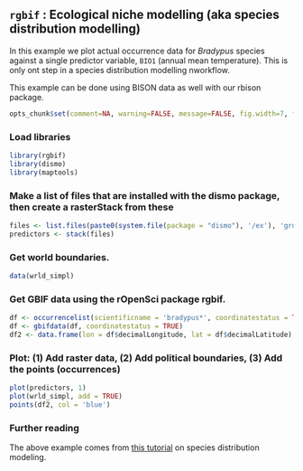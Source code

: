 ## `rgbif` : Ecological niche modelling (aka species distribution modelling)

In this example we plot actual occurrence data for *Bradypus* species against a single predictor variable, `BIO1` (annual mean temperature). This is only ont step in a species distribution modelling nworkflow.

This example can be done using BISON data as well with our rbison package.

```r
opts_chunk$set(comment=NA, warning=FALSE, message=FALSE, fig.width=7, fig.height=6)
```

### Load libraries

```r
library(rgbif)
library(dismo)
library(maptools)
```

### Make a list of files that are installed with the dismo package, then create a rasterStack from these

```r
files <- list.files(paste0(system.file(package = "dismo"), '/ex'), 'grd', full.names = TRUE)
predictors <- stack(files)
```

### Get world boundaries.

```r
data(wrld_simpl)
```

### Get GBIF data using the rOpenSci package rgbif.

```r
df <- occurrencelist(scientificname = 'bradypus*', coordinatestatus = TRUE, maxresults = 500)
df <- gbifdata(df, coordinatestatus = TRUE)
df2 <- data.frame(lon = df$decimalLongitude, lat = df$decimalLatitude)
```

### Plot: (1) Add raster data, (2) Add political boundaries, (3) Add the points (occurrences)

```r
plot(predictors, 1)
plot(wrld_simpl, add = TRUE)
points(df2, col = 'blue')
```

### Further reading

The above example comes from [this tutorial][sdm] on species distribution modeling. 

[sdm]: http://cran.r-project.org/web/packages/dismo/vignettes/sdm.pdf